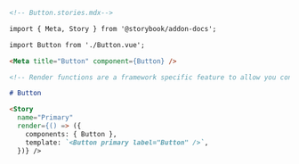```md
<!-- Button.stories.mdx-->

import { Meta, Story } from '@storybook/addon-docs';

import Button from './Button.vue';

<Meta title="Button" component={Button} />

<!-- Render functions are a framework specific feature to allow you control on how the component renders -->

# Button

<Story 
  name="Primary"
  render={() => ({
    components: { Button },
    template: `<Button primary label="Button" />`,
  })} />
```